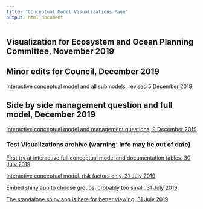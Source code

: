 ```yaml
---
title: "Conceptual Model Visualizations Page"
output: html_document
---
```


## Visualization for Ecosystem and Ocean Planning Committee, November 2019

## Minor edits for Council, December 2019

<a href="https://gdepiper.github.io/Summer_Flounder_Conceptual_Models/sfconsmod_riskfactors_subplots.html" target="_blank">Interactive conceptual  model and all submodels, revised 5 December 2019</a>

## Side by side management question and full model, December 2019

<a href="https://gdepiper.github.io/Summer_Flounder_Conceptual_Models/sfconsmod_final_2col.html" target="_blank">Interactive conceptual  model and management questions, 9 December 2019</a>


### Test Visualizations archive (warning: info may be out of date)

<a href="https://gdepiper.github.io/Summer_Flounder_Conceptual_Models/sfconsmod.html" target="_blank">First try at interactive full conceptual  model and documentation tables, 30 July 2019</a>


<a href="https://gdepiper.github.io/Summer_Flounder_Conceptual_Models/sfconsmod_riskfactors.html" target="_blank">Interactive conceptual  model, risk factors only, 31 July 2019</a>


<a href="https://gdepiper.github.io/Summer_Flounder_Conceptual_Models/sfconsmod_shiny.html" target="_blank">Embed shiny app to choose groups, probably too small, 31 July 2019</a>


<a href="https://sgaichas.shinyapps.io/buildconsmod/" target="_blank">The standalone shiny app is here for better viewing, 31 July 2019</a>